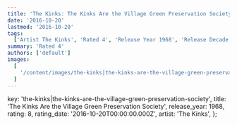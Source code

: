 ```yaml
---
title: 'The Kinks: The Kinks Are the Village Green Preservation Society (1968)'
date: '2016-10-20'
lastmod: '2016-10-20'
tags:
  ['Artist The Kinks', 'Rated 4', 'Release Year 1968', 'Release Decade 1960']
summary: 'Rated 4'
authors: ['default']
images:
  [
    '/content/images/the-kinks|the-kinks-are-the-village-green-preservation-society.jpg',
  ]
---
```


  key: 'the-kinks|the-kinks-are-the-village-green-preservation-society',
  title: 'The Kinks Are the Village Green Preservation Society',
  release_year: 1968,
  rating: 8,
  rating_date: '2016-10-20T00:00:00.000Z',
  artist: 'The Kinks',
};

<MusicRating data={data} />
